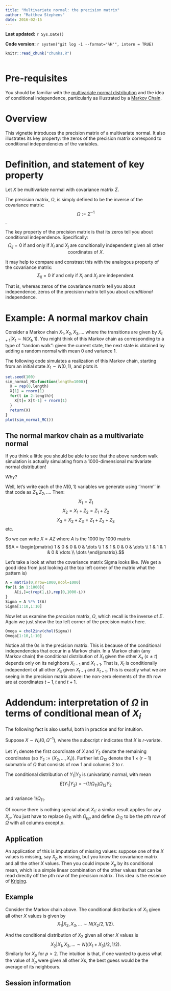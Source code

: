 ```yaml
---
title: "Multivariate normal: the precision matrix"
author: "Matthew Stephens"
date: 2016-02-15
---
```


**Last updated:** `r Sys.Date()`

**Code version:** `r system("git log -1 --format='%H'", intern = TRUE)`

```r
knitr::read_chunk("chunks.R")
```

```r
```

# Pre-requisites

You should be familiar with the [multivariate normal distribution](mvnorm.html)
and the idea of conditional independence, particularly as illustrated by a [Markov Chain](markov_chains_discrete_intro.html).

# Overview

This vignette introduces the precision matrix of a multivariate normal. It also illustrates
its key property: the zeros of the precision matrix correspond to conditional independencies of the variables.


# Definition, and statement of key property

Let $X$ be multivariate normal with covariance matrix $\Sigma$. 

The precision matrix, $\Omega$, is simply defined to be the inverse of the covariance matrix: 
$$\Omega := \Sigma^{-1}$$. 

The key property of the precision matrix is that its zeros tell you about conditional independence. Specifically:
$$\Omega_{ij}=0 \text{ if and only if } X_i \text{ and } X_j \text{ are conditionally independent given all other coordinates of } X.$$

It may help to compare and constrast this with the analogous property of the covariance matrix:
$$\Sigma_{ij}=0 \text{ if and only if } X_i \text{ and } X_j \text{ are independent}.$$

That is, whereas zeros of the covariance matrix tell you about independence, zeros of the precision matrix tell you about *conditional* independence.


# Example: A normal markov chain

Consider a Markov chain $X_1,X_2,X_3,\dots$ where the transitions are given by
$X_{t+1} | X_{t} \sim N(X_{t},1)$. You might think of this Markov chain as corresponding to a type of "random walk": given the current state, the next state is obtained by adding a random normal with mean 0 and variance 1. 

The following code simulates a realization of this Markov chain, starting from an initial state $X_1 \sim N(0,1)$, and plots it.

```r
set.seed(100)
sim_normal_MC=function(length=1000){
  X = rep(0,length)
  X[1] = rnorm(1)
  for(t in 2:length){
    X[t]= X[t-1] + rnorm(1)  
  }
  return(X)
}
plot(sim_normal_MC())
```

## The normal markov chain as a multivariate normal

If you think a little you should be able to see that the above random walk simulation is actually simulating from a 1000-dimensional multivariate normal distribution!

Why? 

Well, let's write each of the $N(0,1)$ variables we generate using ''rnorm'' in that code as $Z_1,Z_2,\dots$. Then:
$$X_1 = Z_1$$
$$X_2 = X_1 + Z_2 = Z_1 + Z_2$$
$$X_3 = X_2 + Z_3 = Z_1 + Z_2 + Z_3$$ etc.

So we can write $X = AZ$ where $A$ is the 1000 by 1000 matrix
$$A = \begin{pmatrix}
1 & 0 & 0 & 0 & \dots \\
1 & 1 & 0 & 0 & \dots \\
1 & 1 & 1 & 0 & \dots \\
\dots
\end{pmatrix}.$$

Let's take a look at what the covariance matrix Sigma looks like. (We get a good idea from just looking
at the top left corner of the matrix what the pattern is)
```r
A = matrix(0,nrow=1000,ncol=1000)
for(i in 1:1000){
    A[i,]=c(rep(1,i),rep(0,1000-i))
}
Sigma = A %*% t(A)
Sigma[1:10,1:10]
```

Now let us examine the *precision* matrix, $\Omega$, which recall is the inverse of $\Sigma$. Again
we just show the top left corner of the precision matrix here. 
```r
Omega = chol2inv(chol(Sigma))
Omega[1:10,1:10]
```

Notice all the 0s in the precision matrix. This is because of the conditional independencies that occur
in a Markov chain. In a Markov chain (any Markov chain) the conditional distribution of $X_t$ 
given the other $X_s$ ($s \neq t$) depends only on its neighbors $X_{t-1}$ and $X_{t+1}$. That is, $X_{t}$ is conditionally independent of all other $X_s$ given $X_{t-1}$ and $X_{t+1}$. This is exactly what we are seeing in the precision matrix above:
the non-zero elements of the $t$th row are at coordinates $t-1,t$ and $t+1$.


# Addendum: interpretation of $\Omega$ in terms of conditional mean of $X_i$

The following fact is also useful, both in practice and for intuition.

Suppose $X \sim N_r(0,\Omega^{-1})$, where the subscript $r$ indicates that $X$ is $r$-variate.

Let $Y_1$ denote the first coordinate of $X$ and $Y_2$ denote the remaining coordinates (so $Y_2:= (X_2,\dots,X_r)$). Further let $\Omega_{12}$ denote the $1 \times (r-1)$ submatrix of $\Omega$ that consists of row 1 and columns 2 to r.


The conditional distribution of $Y_1 | Y_2$ is (univariate) normal, with mean
$$E(Y_1 | Y_2) = - (1/\Omega_{11}) \Omega_{12} Y_2$$  
and variance $1/\Omega_{11}$. 

Of course there is nothing special about $X_1$: a similar result applies for any $X_p$. You just have to replace $\Omega_{11}$ with $\Omega_{pp}$ and 
define $\Omega_{12}$ to be the $p$th row of $\Omega$ with all columns except $p$. 

## Application

An application of this is imputation of missing values: suppose one of the $X$ values is missing, say $X_p$ is missing, but you know the covariance matrix and all the other $X$ values. Then you could impute $X_p$ by its conditional mean, which is a simple linear combination of the other values that can be read directly off the $p$th row of the precision matrix. This idea is the essence of [Kriging](https://en.wikipedia.org/wiki/Kriging).


## Example

Consider the Markov chain above. The conditional distribution of $X_1$ given all other $X$ values is given by
$$X_1 | X_2,X_3,\dots \sim N(X_2/2, 1/2).$$

And the conditional distribution of $X_2$ given all other $X$ values is
$$X_2 | X_1,X_3, \dots \sim N((X_1+X_3)/2, 1/2).$$ 
Similarly for $X_p$ for $p>2$. The intuition is that, if one wanted to guess what the
value of $X_p$ were given all other $X$s, the best guess would be the average of its neighbours.

## Session information

```r
```
